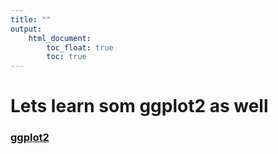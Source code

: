 ```yaml
---
title: ""
output:  
    html_document:  
        toc_float: true 
        toc: true  
---
```

# Lets learn som ggplot2 as well

### [ggplot2](https://ggplot2.tidyverse.org/)
